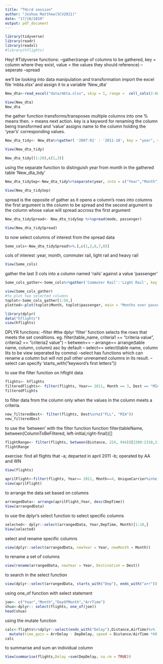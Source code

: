 ```yaml
---
title: "THird session"
author: "Joshua Matthew(SCV2021)"
date: "17/10/2019"
output: pdf_document
---
```


```r
library(tidyverse)
library(readr)
library(readxl)
#library(hflights)

```

Hey!
#Tidyverse functions:
--gather(range of columns to be gathered, key = column where they exist, value = the values they should reference)
--seperate
--spread


we'll be looking into data manipulation and transformation 
import the excel file 'mbta.xlsx' and assign it to a variable 'New_dta'

```r
New_dta<-read_excel("data/mbta.xlsx", skip = 1, range =  cell_cols(2:60))

```

```r
View(New_dta)
New_dta
```

the gather function transforms/transposes multiple columns into one
% means then. > means next action. 
key is a keyword for renaming the column being transformed and 'value' assigns name to the column holding the 'year's' corresponding values.
```r
New_dta_tidy<- New_dta%>%gather( '2007-01' : '2011-10', key = "year", value = "passenger")
```

```r
View(New_dta_tidy)
```

```r
New_dta_tidy[(1:20),c(1,3)]
```

using the separate function to distinguish year from month in the  gathered table 'New_dta_tidy'
```r
New_dta_tidySep<-New_dta_tidy%>%separate(year, into = c("Year","Month"))
```

```r
View(New_dta_tidySep)
```

spread is the opposite of gather as it opens a column's rows into columns
the first argument is the column to be spread and the second argument is the column whose value will spread accross the first argument
```r
New_dta_tidySpread<- New_dta_tidySep %>%spread(mode, passenger)
```

```r
View(New_dta_tidySpread)
```

to now select columns of interest from the spread data
```r
Some_cols<-New_dta_tidySpread%>%.[,c(1,2,6,7,8)]
```
cols of interest :year, month, commuter rail, light rail and heavy rail
```r
View(Some_cols)
```

gather the last 3 cols into a column named 'rails' against a value 'passenger'
```r
Some_cols_gather<-Some_cols%>%gather('Commuter Rail':'Light Rail', key = "all_rails", value = "passenger" )
```

```r
view(Some_cols_gather)
#to plot two selected columns
toplot<-Some_cols_gather[1:58,]
plotted<-plot(toplot$Month, toplot$passenger, main = "Months over passengers", xlab = "months", ylab = "passengers")

```

```r
library(dplyr)
data("hflights")
view(hflights)

```

DPLYR functions:
--filter
#the dplyr 'filter' function selects the rows that meets the set conditions. eg.  filter(table_name, criteria1 == "criteria value", criteria2 == "criteria2 value")
-- between== 
-- arrange== arrange(table name, column, column) asc by default
-- select==  select(table name, column lits to be view seperated by comma)
            --select has functions which can rename a column but will not pull other unrenamed columns in its result.
            --select can specify 'starts_with("keyword's first letters"))


to use the filter function on hflight data
```r
flights<- hflights
filteredFlights<- filter(flights, Year== 2011, Month == 3, Dest == "MIA")
filteredFlights
```

to filter data from the column only when the values in the column meets a criteria.
```r
new_filteredDest<- filter(flights, Dest%in%c("FLL", "MIA"))
new_filteredDest
```

to use the 'between' with the filter function function 
filter(tableName, between(ColumnToBeFiltered, left-initial,right-final))[]
```r
flightRange<- filter(flights, between(Distance, 224, 944))[2300:2310,11:16]
flightRange
```



exercise: find all flights that 
-a; departed in april 2011
-b; operated by AA and WN
```r
View(flights)
```

```r
aprilFlight<-filter(flights, Year== 2011, Month==4, UniqueCarrier%in%c("AA","WN"))
view(aprilFlight)
```

to arrange the data set based on columns

```r
arrangedData<- arrange(aprilFlight,Year, desc(DepTime))
View(arrangedData)

```

to use the dplyr's select function to select specific columns
```r
selected<- dplyr::select(arrangedData, Year,DepTime, Month)[1:10,]
View(selected)
```

select and rename specific columns
```r
view(dplyr::select(arrangedData, newYear = Year, newMonth = Month))

```

to rename a set of columns
```r
view(rename(arrangedData, newYear = Year, Destination = Dest))
```
to search in the select function
```r
view(dplyr::select(arrangedData, starts_with("Dep"), ends_with("arr")))
```
using one_of function with select statement
```r
joe<- c("Year","Month","DayOfMonth","ArrTime")
shua<-dplyr:: select(flights, one_of(joe))
head(shua)
```

using the mutate function
```r
calc<-flights%>%dplyr::select(ends_with("Delay"),Distance,AirTime)%>%
  mutate(time_gain = ArrDelay - DepDelay, speed = Distance/AirTime *60)
calc
```

to summarise and sum an individual column

```r
View(summarise(flights,Delay =sum(DepDelay, na.rm = TRUE))
```
